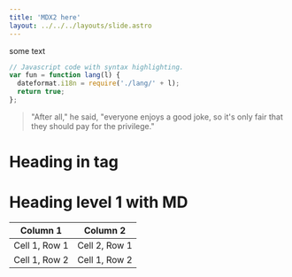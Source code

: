 ```yaml
---
title: 'MDX2 here'
layout: ../../../layouts/slide.astro
---
```


some text

```js
// Javascript code with syntax highlighting.
var fun = function lang(l) {
  dateformat.i18n = require('./lang/' + l);
  return true;
};
```
<blockquote className="mt-6 border-l-2 pl-6 italic">
  "After all," he said, "everyone enjoys a good joke, so it's only fair that
  they should pay for the privilege."
</blockquote>

<h1>Heading in tag</h1>

# Heading level 1 with MD

| Column 1      | Column 2      |
| ------------- | ------------- |
| Cell 1, Row 1 | Cell 2, Row 1 |
| Cell 1, Row 2 | Cell 1, Row 2 |